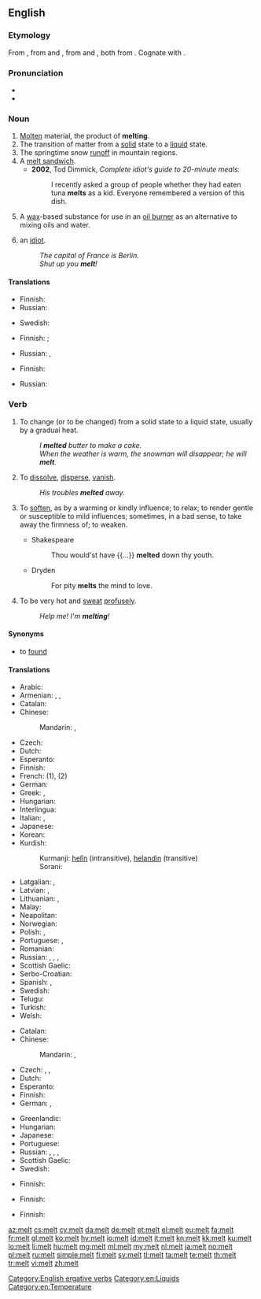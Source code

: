 {{also|mélt}}
==English==

===Etymology===
From {{etyl|enm|en}} {{term|melten|lang=enm}}, from {{etyl|ang|en}} {{term|meltan||to consume by fire, melt, burn up; dissolve, digest|lang=ang}} and {{etyl|ang|en}} {{term|mieltan||to melt; digest; refine, purge; exhaust|lang=ang}}, from {{etyl|gem-pro|en}} {{m|gem-pro|*meltaną||to dissolve, melt}} and {{etyl|gem-pro|en}} {{m|gem-pro|*maltijaną||to dissolve, melt}}, both from {{etyl|ine-pro|en}} {{m|ine-pro|*(s)mel-||to beat, crush, grind}}. Cognate with {{etyl|is|-}} {{term|melta||to melt, digest|lang=is}}.

===Pronunciation===
* {{audio|en-us-melt.ogg|Audio (US)|lang=en}}
* {{rhymes|ɛlt|lang=en}}

===Noun===
{{en-noun|~}}

# [[molten|Molten]] material, the product of '''melting'''.
# The transition of matter from a [[solid]] state to a [[liquid]] state.
# The springtime snow [[runoff]] in mountain regions.
# A [[melt sandwich]].
#* '''2002''', Tod Dimmick, ''Complete idiot's guide to 20-minute meals‎'':
#*: I recently asked a group of people whether they had eaten tuna '''melts''' as a kid. Everyone remembered a version of this dish.
# A [[wax]]-based substance for use in an [[oil burner]] as an alternative to mixing oils and water.
# {{context|UK|slang|lang=en}} an [[idiot]].
#: ''The capital of France is Berlin.''
#: ''Shut up you '''melt'''!''

====Translations====
{{trans-top|molten material}}
* Finnish: {{t+|fi|sula}}
* Russian: {{t+|ru|распла́в|m|sc=Cyrl}}
{{trans-mid}}
* Swedish: {{t+|sv|smälta|c}}
{{trans-bottom}}

{{trans-top|transition of matter}}
* Finnish: {{t|fi|sulaminen}}; {{t|fi|sulatus}}
{{trans-mid}}
* Russian: {{t+|ru|плавле́ние|n|sc=Cyrl}}, {{t+|ru|пла́вка|f|sc=Cyrl}}
{{trans-bottom}}

{{trans-top|springtime snow runoff in mountain regions}}
* Finnish: {{t|fi|sulamisvesi}}
{{trans-mid}}
* Russian: {{t+|ru|та́яние|n|sc=Cyrl}}
{{trans-bottom}}

{{trans-see|melt sandwich}}

{{trans-top|wax-based substance for use in an oil burner}}
{{trans-mid}}
{{trans-bottom}}

{{trans-see|idiot}}

===Verb===
{{en-verb|melts|melting|melted|past2=molt|past2_qual=rare|melted|past_ptc2=molten}}

# {{context|ergative|lang=en}} To change (or to be changed) from a solid state to a liquid state, usually by a gradual heat.
#: ''I '''melted''' butter to make a cake.''
#: ''When the weather is warm, the snowman will disappear; he will '''melt'''.''
# {{context|intransitive|figuratively|lang=en}} To [[dissolve]], [[disperse]], [[vanish]].
#: ''His troubles '''melted''' away.''
# {{context|transitive|figurative|lang=en}} To [[soften]], as by a warming or kindly influence; to relax; to render gentle or susceptible to mild influences; sometimes, in a bad sense, to take away the firmness of; to weaken.
#* Shakespeare
#*: Thou would'st have {{...}} '''melted''' down thy youth.
#* Dryden
#*: For pity '''melts''' the mind to love.
# {{context|intransitive|colloquial|lang=en}} To be very hot and [[sweat]] [[profuse]]ly.
#: ''Help me! I'm '''melting'''!''

====Synonyms====
* {{sense|change from solid to liquid}} to [[found#Etymology 3|found]]

====Translations====
{{trans-top|intransitive: to change from a solid to a liquid}}
* Arabic: {{t|ar|انصهر|tr=inSáhara|sc=Arab}}
* Armenian: {{t|hy|ձուլել|tr=julel}}, {{t|hy|հալել|tr=halel}}, {{t|hy|թափել|tr=t’ap’el}}
* Catalan: {{t+|ca|fondre|alt=fondre's}}
* Chinese:
*: Mandarin: {{qualifier|snow, ice}} {{t+|cmn|融化|tr=rónghuà|sc=Hani}}, {{qualifier|metal}} {{t+|cmn|熔化|tr=rónghuà|sc=Hani}}
* Czech: {{t|cs|tavit}}
* Dutch: {{t+|nl|smelten}}
* Esperanto: {{t+|eo|fandi}}
* Finnish: {{t+|fi|sulaa}}
* French: {{t+|fr|fondre}} (1), {{t+|fr|se dissoudre}} (2)
* German: {{t+|de|schmelzen}}
* Greek: {{t+|el|τήκω}}, {{t|el|λίωνω}}
* Hungarian: {{t+|hu|olvaszt}}
* Interlingua: {{t|ia|funder}}
* Italian: {{t+|it|sciogliere}}, {{t+|it|fondere}}
* Japanese: {{t|ja|溶ける|tr=とける, tokeru|sc=Jpan}}
* Korean: {{t+|ko|녹다|sc=Kore}}
* Kurdish:
*: Kurmanji: [[helîn]] (intransitive), [[helandin]] (transitive)
*: Sorani: {{t|ku|توانه‌وه‌|tr=twAnawa|sc=ku-Arab}}
{{trans-mid}}
* Latgalian: {{qualifier|snow, ice, butter}} {{t|ltg|laistīs}}, {{qualifier|metal}} {{t|ltg|laydinuot}}
* Latvian: {{t|lv|kust}}, {{t|lv|kausēt}}
* Lithuanian: {{t|lt|tirpti}}, {{t|lt|leistis}}
* Malay: {{t|ms|cair}} {{qualifier|snow, ice}}
* Neapolitan: {{t|nap|squaglià}}
* Norwegian: {{t+|no|smelte}}
* Polish: {{t|pl|przetapiać}}, {{t|pl|topić}}
* Portuguese: {{t+|pt|derreter}}, {{t+|pt|fundir}}
* Romanian: {{t+|ro|topi}}
* Russian: {{qualifier|snow, ice, butter, hope}} {{t+|ru|таять|impf|tr=tájat’}}, {{t+|ru|растаять|pf|tr=rastájat’|sc=Cyrl}}, {{qualifier|metal, plastic}} {{t+|ru|плавиться|impf|tr=plávit’sja}}, {{t|ru|расплавиться|pf|tr=rasplávit’sja|sc=Cyrl}}
* Scottish Gaelic: {{t|gd|leagh}}
* Serbo-Croatian: {{t+|sh|otopiti}}
* Spanish: {{t+|es|derretir}}, {{t+|es|derretirse}}
* Swedish: {{t+|sv|smälta}}
* Telugu: {{t|te|కరిగించు|tr=karigimchu}}
* Turkish: {{t+|tr|erimek}}
* Welsh: {{t+|cy|toddi}}
{{trans-bottom}}

{{trans-top|transitive: to change or be changed from a solid to a liquid}}
* Catalan: {{t+|ca|fondre}}
* Chinese:
*: Mandarin: {{t|cmn|使融化|tr=shǐ rónghuà|sc=Hani}}, {{t|cmn|使熔化|tr=shǐ rónghuà|sc=Hani}}
* Czech: {{t+|cs|tát}}, {{t|cs|roztávat}}, {{t|cs|roztát}}
* Dutch: {{t+|nl|smelten}}
* Esperanto: {{t|eo|fandiĝi}}
* Finnish: {{t+|fi|sulattaa}}
* German: {{t+|de|schmelzen}}, {{t|de|zum Schmelzen bringen}}
{{trans-mid}}
* Greenlandic: {{t|kl|aattoq}}
* Hungarian: {{t+|hu|olvad}}
* Japanese: {{t|ja|溶かす|tr=とかす, tokasu|sc=Jpan}}
* Portuguese: {{t+|pt|derreter}}
* Russian: {{t+|ru|растапливать|impf|tr=rastáplivat'|sc=Cyrl}}, {{t+|ru|растопить|pf|tr=rastopít'|sc=Cyrl}}, {{t+|ru|расплавлять|impf|tr=rasplavlját'|sc=Cyrl}}, {{t+|ru|расплавить|pf|tr=rasplávit’|sc=Cyrl}}
* Scottish Gaelic: {{t|gd|leagh}}
* Swedish: {{t+|sv|smälta}}
{{trans-bottom}}

{{trans-top|to dissolve, disperse, vanish}}
* Finnish: {{t+|fi|sulaa}}
{{trans-mid}}	
{{trans-bottom}}

{{trans-top|to soften, as by a warming or kindly influence}}	
* Finnish: {{t+|fi|sulaa}}
{{trans-mid}}
{{trans-bottom}}
	
{{trans-top|to be very hot and sweat profusely}}
* Finnish: {{t+|fi|läkähtyä}}
{{trans-mid}}
{{trans-bottom}}

[[Category:English ergative verbs]]
[[Category:en:Liquids]]
[[Category:en:Temperature]]

[[az:melt]]
[[cs:melt]]
[[cy:melt]]
[[da:melt]]
[[de:melt]]
[[et:melt]]
[[el:melt]]
[[eu:melt]]
[[fa:melt]]
[[fr:melt]]
[[gl:melt]]
[[ko:melt]]
[[hy:melt]]
[[io:melt]]
[[id:melt]]
[[it:melt]]
[[kn:melt]]
[[kk:melt]]
[[ku:melt]]
[[lo:melt]]
[[li:melt]]
[[hu:melt]]
[[mg:melt]]
[[ml:melt]]
[[my:melt]]
[[nl:melt]]
[[ja:melt]]
[[no:melt]]
[[pl:melt]]
[[ru:melt]]
[[simple:melt]]
[[fi:melt]]
[[sv:melt]]
[[tl:melt]]
[[ta:melt]]
[[te:melt]]
[[th:melt]]
[[tr:melt]]
[[vi:melt]]
[[zh:melt]]